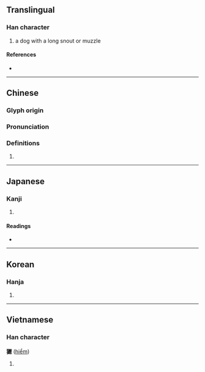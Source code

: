{{character info}}
==Translingual==

===Han character===
{{Han char|rn=94|rad=犬|as=20|sn=23|four=46248|canj=KHRRK|ids=⿰犭嚴}}

# a dog with a long snout or muzzle

====References====
* {{Han ref|kx=0722.010|dkj=20804|dj=1134.010|hdz=21378.160|uh=7381|ud=29569|bh=F7E8|bd=63464}}

----
==Chinese==
{{zh-forms|s=𤞤}}

===Glyph origin===
{{Han etym}}

===Pronunciation===
{{zh-pron
|m=xiǎn
|mc=y
|oc=y
|cat=n
}}

===Definitions===
{{zh-hanzi}}

# {{zh-alt-form|獫}}

----

==Japanese==

===Kanji===
{{ja-kanji|grade=|rs=犬20}}

# {{rfdef|ja|sort=犬20}}

====Readings====
* {{ja-readings|on=けん,れん|kun=}}

----

==Korean==

===Hanja===
{{ko-hanja|hangeul=험|eumhun=오랑캐 이름|rv=heom|mr=hŏm|y=hem}}

# {{rfdef|ko|sort=犬20}}

----

==Vietnamese==

===Han character===
'''玁''' ([[hiểm]])

# {{rfdef|vi}}

{{cln|vi|Han tu}}